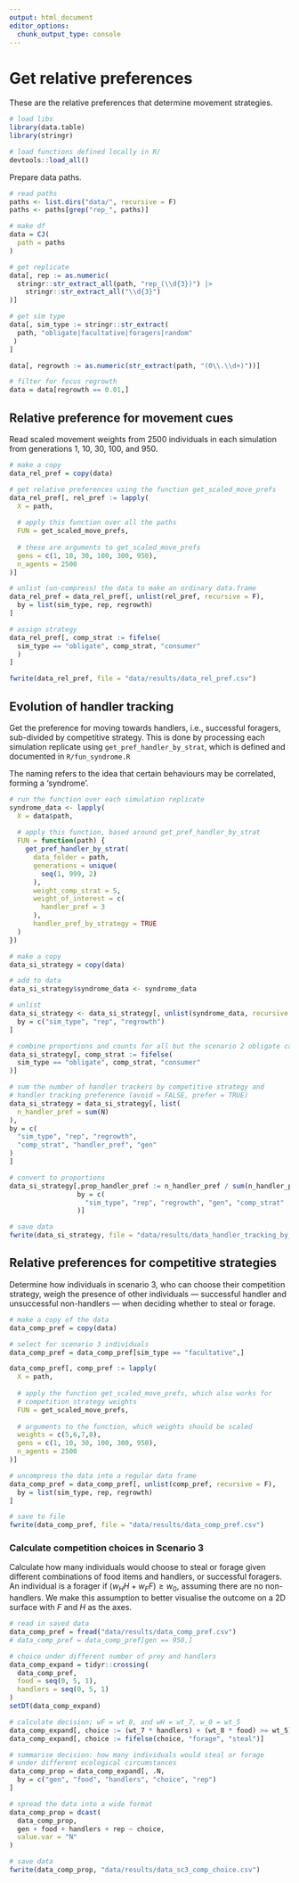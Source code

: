 ```yaml
---
output: html_document
editor_options:
  chunk_output_type: console
---
```


# Get relative preferences

These are the relative preferences that determine movement strategies.

```r
# load libs
library(data.table)
library(stringr)

# load functions defined locally in R/
devtools::load_all()
```

Prepare data paths.

```r
# read paths
paths <- list.dirs("data/", recursive = F)
paths <- paths[grep("rep_", paths)]

# make df
data = CJ(
  path = paths
)

# get replicate
data[, rep := as.numeric(
  stringr::str_extract_all(path, "rep_(\\d{3})") |> 
    stringr::str_extract_all("\\d{3}")
)]

# get sim type
data[, sim_type := stringr::str_extract(
  path, "obligate|facultative|foragers|random"
 ) 
]

data[, regrowth := as.numeric(str_extract(path, "(0\\.\\d+)"))]

# filter for focus regrowth
data = data[regrowth == 0.01,]
```

## Relative preference for movement cues

Read scaled movement weights from 2500 individuals in each simulation from generations 1, 10, 30, 100, and 950.

```r
# make a copy
data_rel_pref = copy(data)

# get relative preferences using the function get_scaled_move_prefs
data_rel_pref[, rel_pref := lapply(
  X = path, 
  
  # apply this function over all the paths
  FUN = get_scaled_move_prefs, 
  
  # these are arguments to get_scaled_move_prefs
  gens = c(1, 10, 30, 100, 300, 950), 
  n_agents = 2500
)]

# unlist (un-compress) the data to make an ordinary data.frame
data_rel_pref = data_rel_pref[, unlist(rel_pref, recursive = F),
  by = list(sim_type, rep, regrowth)
]

# assign strategy
data_rel_pref[, comp_strat := fifelse(
  sim_type == "obligate", comp_strat, "consumer"
  )
]

fwrite(data_rel_pref, file = "data/results/data_rel_pref.csv")
```

## Evolution of handler tracking

Get the preference for moving towards handlers, i.e., successful foragers, sub-divided by competitive strategy.
This is done by processing each simulation replicate using `get_pref_handler_by_strat`, which is defined and documented in `R/fun_syndrome.R`

The naming refers to the idea that certain behaviours may be correlated, forming a 'syndrome'.

```r
# run the function over each simulation replicate
syndrome_data <- lapply(
  X = data$path, 
  
  # apply this function, based around get_pref_handler_by_strat
  FUN = function(path) {
    get_pref_handler_by_strat(
      data_folder = path,
      generations = unique(
        seq(1, 999, 2)
      ),
      weight_comp_strat = 5,
      weight_of_interest = c(
        handler_pref = 3
      ),
      handler_pref_by_strategy = TRUE
  )
})

# make a copy
data_si_strategy = copy(data)

# add to data
data_si_strategy$syndrome_data <- syndrome_data

# unlist
data_si_strategy <- data_si_strategy[, unlist(syndrome_data, recursive = FALSE),
  by = c("sim_type", "rep", "regrowth")
]

# combine proportions and counts for all but the scenario 2 obligate case
data_si_strategy[, comp_strat := fifelse(
  sim_type == "obligate", comp_strat, "consumer"
)]

# sum the number of handler trackers by competitive strategy and
# handler tracking preference (avoid = FALSE, prefer = TRUE)
data_si_strategy = data_si_strategy[, list(
  n_handler_pref = sum(N)
),
by = c(
  "sim_type", "rep", "regrowth", 
  "comp_strat", "handler_pref", "gen"
)
]

# convert to proportions
data_si_strategy[,prop_handler_pref := n_handler_pref / sum(n_handler_pref),
                 by = c(
                   "sim_type", "rep", "regrowth", "gen", "comp_strat"
                 )]

# save data
fwrite(data_si_strategy, file = "data/results/data_handler_tracking_by_strategy.csv")
```

## Relative preferences for competitive strategies

Determine how individuals in scenario 3, who can choose their competition strategy, weigh the presence of other individuals --- successful handler and unsuccessful non-handlers --- when deciding whether to steal or forage.

```r
# make a copy of the data
data_comp_pref = copy(data)

# select for scenario 3 individuals
data_comp_pref = data_comp_pref[sim_type == "facultative",]

data_comp_pref[, comp_pref := lapply(
  X = path, 
  
  # apply the function get_scaled_move_prefs, which also works for
  # competition strategy weights
  FUN = get_scaled_move_prefs, 
  
  # arguments to the function, which weights should be scaled
  weights = c(5,6,7,8),
  gens = c(1, 10, 30, 100, 300, 950), 
  n_agents = 2500
)]

# uncompress the data into a regular data frame
data_comp_pref = data_comp_pref[, unlist(comp_pref, recursive = F),
  by = list(sim_type, rep, regrowth)
]

# save to file
fwrite(data_comp_pref, file = "data/results/data_comp_pref.csv")
```

### Calculate competition choices in Scenario 3

Calculate how many individuals would choose to steal or forage given different combinations of food items and handlers, or successful foragers. An individual is a forager if $(w_HH + w_FF) \geq w_0$, assuming there are no non-handlers. We make this assumption to better visualise the outcome on a 2D surface with $F$ and $H$ as the axes.

```r
# read in saved data
data_comp_pref = fread("data/results/data_comp_pref.csv")
# data_comp_pref = data_comp_pref[gen == 950,]

# choice under different number of prey and handlers
data_comp_expand = tidyr::crossing(
  data_comp_pref,
  food = seq(0, 5, 1),
  handlers = seq(0, 5, 1)
)
setDT(data_comp_expand)

# calculate decision; wF = wt_8, and wH = wt_7, w_0 = wt_5
data_comp_expand[, choice := (wt_7 * handlers) + (wt_8 * food) >= wt_5]
data_comp_expand[, choice := fifelse(choice, "forage", "steal")]

# summarise decision: how many individuals would steal or forage
# under different ecological circumstances
data_comp_prop = data_comp_expand[, .N, 
  by = c("gen", "food", "handlers", "choice", "rep")
]

# spread the data into a wide format
data_comp_prop = dcast(
  data_comp_prop,
  gen + food + handlers + rep ~ choice,
  value.var = "N"
)

# save data
fwrite(data_comp_prop, "data/results/data_sc3_comp_choice.csv")
```
